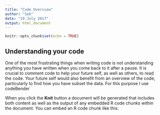 ```yaml
---
title: "Code Overview"
author: "Seb"
date: "19 July 2017"
output: html_document
---
```


```r
knitr::opts_chunk$set(echo = TRUE)
```

## Understanding your code

One of the most frustrating things when writing code is not understanding anything you have written when you come back to it after a pause.
It is crucial to comment code to help your future self, as well as others, to read the code. Your future self would also benefit from an overview of the code, particularly
to find how you have subset the data. For this purpose I use codeBender

When you click the **Knit** button a document will be generated that includes both content as well as the output of any embedded R code chunks within the document. You can embed an R code chunk like this:

